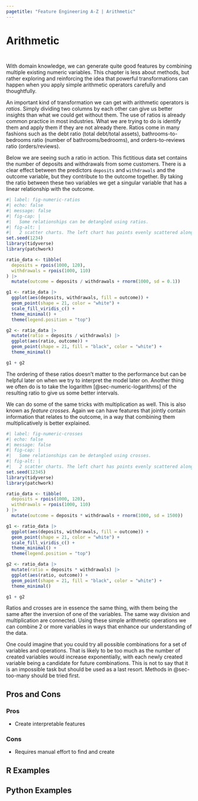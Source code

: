 ```yaml
---
pagetitle: "Feature Engineering A-Z | Arithmetic"
---
```


# Arithmetic {#sec-numeric-arithmetic}

::: {style="visibility: hidden; height: 0px;"}
## Arithmetic
:::

With domain knowledge, we can generate quite good features by combining multiple existing numeric variables.
This chapter is less about methods, but rather exploring and reinforcing the idea that powerful transformations can happen when you apply simple arithmetic operators carefully and thoughtfully.

An important kind of transformation we can get with arithmetic operators is *ratios*.
Simply dividing two columns by each other can give us better insights than what we could get without them.
The use of ratios is already common practice in most industries.
What we are trying to do is identify them and apply them if they are not already there.
Ratios come in many fashions such as the debt ratio (total debt/total assets), bathrooms-to-bedrooms ratio (number of bathrooms/bedrooms), and orders-to-reviews ratio (orders/reviews).

Below we are seeing such a ratio in action.
This fictitious data set contains the number of deposits and withdrawals from some customers.
There is a clear effect between the predictors `deposits` and `withdrawals` and the outcome variable, but they contribute to the outcome together.
By taking the ratio between these two variables we get a singular variable that has a linear relationship with the outcome.

```r
#| label: fig-numeric-ratios
#| echo: false
#| message: false
#| fig-cap: |
#|   Some relationships can be detangled using ratios.
#| fig-alt: |
#|   2 scatter charts. The left chart has points evenly scattered along the x (deposits) and y (withdrawals) axis. A color scale is used to indicate the outcome variable, which appears to have high values when deposits are high and withdrawals are low. The right chart shows the ratio of these two variables plotted along the x-axis and the outcome plotted along the y-axis. They appear to follow each other linearly with some noise.
set.seed(1234)
library(tidyverse)
library(patchwork)

ratio_data <- tibble(
  deposits = rpois(1000, 120),
  withdrawals = rpois(1000, 110)
) |>
  mutate(outcome = deposits / withdrawals + rnorm(1000, sd = 0.1)) 

g1 <- ratio_data |>
  ggplot(aes(deposits, withdrawals, fill = outcome)) +
  geom_point(shape = 21, color = "white") +
  scale_fill_viridis_c() +
  theme_minimal() +
  theme(legend.position = "top")

g2 <- ratio_data |>
  mutate(ratio = deposits / withdrawals) |>
  ggplot(aes(ratio, outcome)) +
  geom_point(shape = 21, fill = "black", color = "white") +
  theme_minimal()

g1 + g2
```

The ordering of these ratios doesn't matter to the performance but can be helpful later on when we try to interpret the model later on.
Another thing we often do is to take the logarithm [@sec-numeric-logarithms] of the resulting ratio to give us some better intervals.

We can do some of the same tricks with multiplication as well.
This is also known as *feature crosses*.
Again we can have features that jointly contain information that relates to the outcome, in a way that combining them multiplicatively is better explained.

```r
#| label: fig-numeric-crosses
#| echo: false
#| message: false
#| fig-cap: |
#|   Some relationships can be detangled using crosses.
#| fig-alt: |
#|   2 scatter charts. The left chart has points evenly scattered along the x (deposits) and y (withdrawals) axis. A color scale is used to indicate the outcome variable, which appears to have high values when deposits are high and withdrawals are high. The right chart shows the ratio of these two variables plotted along the x-axis and the outcome plotted along the y-axis. They appear to follow each other linearly with some noise.
set.seed(12345)
library(tidyverse)
library(patchwork)

ratio_data <- tibble(
  deposits = rpois(1000, 120),
  withdrawals = rpois(1000, 110)
) |>
  mutate(outcome = deposits * withdrawals + rnorm(1000, sd = 1500)) 

g1 <- ratio_data |>
  ggplot(aes(deposits, withdrawals, fill = outcome)) +
  geom_point(shape = 21, color = "white") +
  scale_fill_viridis_c() +
  theme_minimal() +
  theme(legend.position = "top")

g2 <- ratio_data |>
  mutate(ratio = deposits * withdrawals) |>
  ggplot(aes(ratio, outcome)) +
  geom_point(shape = 21, fill = "black", color = "white") +
  theme_minimal()

g1 + g2
```

Ratios and crosses are in essence the same thing, with them being the same after the inversion of one of the variables.
The same way division and multiplication are connected.
Using these simple arithmetic operations we can combine 2 or more variables in ways that enhance our understanding of the data.

One could imagine that you could try all possible combinations for a set of variables and operations.
That is likely to be too much as the number of created variables would increase exponentially, with each newly created variable being a candidate for future combinations.
This is not to say that it is an impossible task but should be used as a last resort.
Methods in @sec-too-many should be tried first.

## Pros and Cons

### Pros

-   Create interpretable features

### Cons

-   Requires manual effort to find and create

## R Examples

## Python Examples